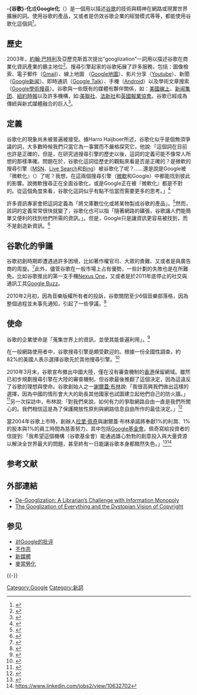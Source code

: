{{noteTA |G1 = IT }}

'''-{谷歌}-化'''或'''Google化'''（{{lang-en|Googlization}}）是一個用以描述[[谷歌|谷歌]]的技術與精神在網路或現實世界擴展的詞。使用谷歌的產品，又或者是仿效谷歌企業的經營模式等等，都能使用谷歌化這個詞<ref name=Rogers>{{cite book|last=Rogers|first=Richard|chapterurl=http://www.govcom.org/publications/full_list/rogers_inculpable_engine_2009.pdf|chapter=The Googlization Question, and the Inculpable Engine|url=http://world-information.org/wii/deepsearch-book_en/|title=Deep Search: The Politics of Search Beyond Google|year=2009|access-date=2014-01-18|archive-date=2014-03-29|archive-url=https://web.archive.org/web/20140329001456/http://world-information.org/wii/deepsearch-book_en/|dead-url=no}}</ref>。

==歷史==
2003年，[[約翰·巴特利|約翰·巴特利]]及亞歷克斯首次提出“googlization”一詞用以描述谷歌在商業化資訊產業的霸主地位<ref>{{cite news|first=John|last=Battelle|url=http://battellemedia.com/archives/000145.php|title=The "Creeping Googlization" Meme|work=BusinessWeek Online|date=16 Dec 2003|deadurl=yes|archiveurl=https://web.archive.org/web/20091228104446/http://battellemedia.com/archives/000145.php|archivedate=2009-12-28|accessdate=2014-01-18}}</ref>。搜尋引擎起家的谷歌拓展了許多服務，包括：圖像檢索、電子郵件（[[Gmail|Gmail]]）、線上地圖 （[[Google地圖|Google地圖]]）、影片分享（[[Youtube|Youtube]]）、新聞（[[Google新闻|Google新闻]]）、即時通訊（[[Google_Talk|Google Talk]]）、手機（[[Android|Android]]）以及學術文章搜索（[[Google學術搜尋|Google學術搜尋]]）。谷歌與一些既有的媒體有夥伴關係，如：[[美國線上|美國線上]]、[[新闻集团|新闻集团]]、[[紐約時報|紐約時報]]以及許多機構，如:[[美聯社|美聯社]]、[[法新社|法新社]]和[[英國報業協會|英國報業協會]]。谷歌已經成為傳統與新式媒體融合的巨人<ref name=Gorman>{{cite book|last=Gorman|first=Lyn|author2=David McLean|url=http://eu.wiley.com/WileyCDA/WileyTitle/productCd-1405149353.html|title=Media and Society into the 21st Century: A Historical Introduction|location=UK|publisher=Wiley-Blackwell|year=2009|pages=231, 253–254|access-date=2014-01-18|archive-date=2020-10-21|archive-url=https://web.archive.org/web/20201021070417/http://eu.wiley.com/WileyCDA/WileyTitle/productCd-1405149353.html|dead-url=no}}</ref>。

==定義==
谷歌化的現象尚未被普遍被接受。據Harro Haijboer所述，谷歌化似乎是個無須爭議的詞，大多數時候我們只當它為一事實而不嚴格探究它，他說:「這個詞在目前也許是正確的，但是，在研究過搜尋引擎的歷史以後，這詞的定義可能不像常人所想的那樣準確。問題在於，谷歌化這詞從歷史的觀點來看是否是正確的？是微軟的搜尋引擎（[[MSN|MSN]]、[[Live_Search|Live Search]]和[[Bing|Bing]]）被谷歌化了呢？……還是說是Google被『微軟化』（{{lang|en|Microsoftized}}）了呢？我想，在這兩個搜尋引擎（[[微軟|微軟]]和Google）中都能找到彼此的影響。說微軟搜尋正在全面谷歌化，或是Google正在被『微軟化』都是不對的。從這個角度來看，谷歌化這詞似乎有點不恰當而需要更多的思考。」<ref name=Haijboer>{{Cite web|last=Haijboer|first=Harro|url=http://mastersofmedia.hum.uva.nl/2009/12/21/rethinking-googlization/#comments|title=Rethinking Googlization|location=World Wide Web|publisher=Universiteit van Amsterdam|year=2009|accessdate=2014-01-18|archive-date=2014-02-01|archive-url=https://web.archive.org/web/20140201142122/http://mastersofmedia.hum.uva.nl/2009/12/21/rethinking-googlization/#comments|dead-url=yes}}</ref>

許多資訊專家會把這詞定義為「將文庫數位化或將某物製成谷歌的產品」。<ref name=Welson>{{cite news|last=Weldon|first=Lorette| url= http://findarticles.com/p/articles/mi_m0FWE/is_3_13/ai_n32070595/|title= The ‘Googlization’ of the library collection: by taking advantage of several Google applications, members of an associate enjoyed greater access to a resource center’s collection and were able to collaborate on many of their research efforts|location=World Wide Web |publisher= BNET UK |year=2009}}</ref>然而，該詞的定義常常很快就變了，谷歌化也可以指「隨著網路的礦張，谷歌讓人們能簡單又便利的找到他們所需的資訊。」。但是，Google只是讓資訊更容易被找到，而不是創造新資訊。<ref name=Repplinger>{{cite news|last=Repplinger|first=John|url=http://www.slideshare.net/rajat00001in/googlization-of-information|title=The Googlization of Information: Google’s Influential Reach Over Information|location=World Wide Web|publisher=slideshare|year=2007|accessdate=2014-01-18|archive-date=2014-02-04|archive-url=https://web.archive.org/web/20140204003854/http://www.slideshare.net/rajat00001in/googlization-of-information|dead-url=no}}</ref>

==谷歌化的爭議==
谷歌初創時期即遭遇過許多困境，比如著作權官司、大眾的責難、又或者是與廣告商的周旋。<ref name=Boulton>{{cite book|last=Boulton|first=Clint|url=http://googlewatch.eweek.com/content/google_lawsuits/|title=eweek Google Watch blog|location=World Wide Web|publisher=Ziff David Enterprise|year=2009|deadurl=yes|archiveurl=https://archive.is/20130123100424/http://googlewatch.eweek.com/content/google_lawsuits/|archivedate=2013-01-23|access-date=2014-01-18}}</ref>此外，儘管谷歌在一般市場上占有優勢，一些計劃的失敗也是在所難免。比如谷歌推出的第一支手機[[Nexus_One|Nexus One]]，又或者是於2011年底停止的社交與通訊工具[[Google_Buzz|Google Buzz]]。

2010年2月初，因為音樂版權所有者的投訴，谷歌關閉至少6個音樂部落格，因為整個過程並未事先通知，引起了一些爭議。<ref name=Cringely>{{Cite web|last=Cringely|first=Robert X.|url=http://www.pcworld.com/article/189829/2010_is_becoming_the_year_of_google_screwups.html?loomia_ow=t0:s0:a38:g2:r3:c0.061153:b31075138:z0|title=2010 is becoming the year of Google Screwups|location=World Wide Web|publisher=InfoWorld|year=2010|accessdate=2014-01-18|archive-date=2012-10-12|archive-url=https://web.archive.org/web/20121012112045/http://www.pcworld.com/article/189829/2010_is_becoming_the_year_of_google_screwups.html?loomia_ow=t0:s0:a38:g2:r3:c0.061153:b31075138:z0|dead-url=no}}</ref>

==使命==
谷歌的企業使命是「蒐集世界上的資訊，並使其能普遍利用」。<ref>{{cite web|title=About Google|url=http://www.google.com/about/|accessdate=4 February 2013|archive-date=2014-01-18|archive-url=https://web.archive.org/web/20140118092015/http://www.google.com/about/|dead-url=no}}</ref>

在一般網路使用者中，谷歌搜尋引擎是頗受歡迎的。根據一份全國性調查，約82%的美國人表示選擇谷歌先於其他搜尋引擎。<ref>{{Cite web |url=http://abcnews.go.com/blogs/politics/2012/04/searching-for-the-king-of-tech-in-popularity-google-lays-claim/ |title=存档副本 |accessdate=2014-01-18 |archive-date=2014-02-02 |archive-url=https://web.archive.org/web/20140202144251/http://abcnews.go.com/blogs/politics/2012/04/searching-for-the-king-of-tech-in-popularity-google-lays-claim/ |dead-url=no }}</ref>

2010年3月末，谷歌宣布撤出中國大陸，僅在沒有審查機制的[[香港|香港]]保留網域。雖然已初步規劃搜尋引擎在大陸的審查機制，但谷歌最後推翻了這個決定，因為這違反了谷歌的理想與使命。谷歌創始人之一[[謝爾蓋·布林|謝爾蓋·布林]]說:「我很高興我們做出這樣的選擇，因為中國的情形會大大的助長其他國家也試圖建立起他們自己的防火牆。」<ref name=Vascellaro>{{Cite web|last=Vascellaro|first=Jessica|url=http://online.wsj.com/article/SB10001424052748704266504575141064259998090.html|title=Brin Drove Google to Pull Back in China|location=World Wide Web|publisher=The Wall Street Journal Online|year=2010|accessdate=2014-01-18|archive-date=2011-02-07|archive-url=https://web.archive.org/web/20110207015830/http://online.wsj.com/article/SB10001424052748704266504575141064259998090.html|dead-url=no}}</ref>另一次採訪中，布林說:「對我們來說，如何有力的爭取網路自由一直是我們所關心的。我們相信這是為了保護開放性原則與網路信息自由所作的最佳決定。」<ref name=Bethge>{{Cite web|last=Bethge|first=Philip|url=http://www.spiegel.de/international/business/0,1518,686269,00.html|title=Google Co-Founder on Pulling out of China: "It Was a Real Step Backward"|location=World Wide Web|publisher=Der Spiegel Online|year=2010|accessdate=2014-01-18|archive-date=2011-02-11|archive-url=https://web.archive.org/web/20110211030139/http://www.spiegel.de/international/business/0,1518,686269,00.html|dead-url=no}}</ref>

當2004年谷歌上市時，創辦人[[拉里·佩奇|拉里·佩奇]]與謝爾蓋·布林承諾將奉獻1%的利潤、1%的股本與1%的員工時間為慈善努力，其中包括[[Google基金会|Google基金會]]。佩奇寫給投資者的信提到:「我希望這個機構（谷歌基金會）能通過雄心勃勃的創意投入與大量資源以解決全世界最大的問題，甚至終有一日能讓谷歌本身都黯然失色。」<ref>{{Cite web |url=http://www.ssireview.org/articles/entry/do_no_evil |title=存档副本 |accessdate=2014-01-18 |archive-date=2015-07-23 |archive-url=https://web.archive.org/web/20150723071500/http://www.ssireview.org/articles/entry/do_no_evil |dead-url=no }}</ref><ref>https://www.linkedin.com/jobs2/view/10632702</ref>

== 参考文献 ==
{{Reflist|32em}}

== 外部連結 ==
* [http://digitalcommons.macalester.edu/libtech_conf/2009/presentations/13/ De-Googlization: A Librarian’s Challenge with Information Monopoly]{{Wayback|url=http://digitalcommons.macalester.edu/libtech_conf/2009/presentations/13/ |date=20140201124316 }}
* [http://www.jstor.org/templates/jsp/_jstor/templates/info/publisher-portal/pub_mtg_2006/newyork_presentations/GoogleSiva.pdf  The Googlization of Everything and the Dystopian Vision of Copyright]{{dead link|date=2018年4月 |bot=InternetArchiveBot |fix-attempted=yes }}

== 参见 ==
{{Portal box|Google|互联网|美国}}
*[[對Google的批評|对Google的批评]]
*[[不作恶|不作恶]]
*[[新媒體|新媒體]]
*[[麥當勞化|麥當勞化]]

{{-}}
{{Google公司}}

[[Category:Google|Category:Google]]
[[Category:新詞|Category:新詞]]